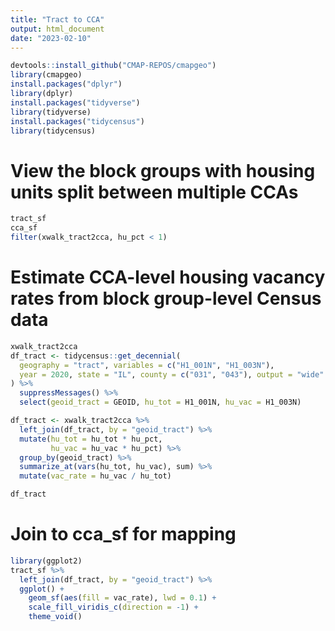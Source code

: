 ```yaml
---
title: "Tract to CCA"
output: html_document
date: "2023-02-10"
---
```


```r
devtools::install_github("CMAP-REPOS/cmapgeo")
library(cmapgeo)
install.packages("dplyr")
library(dplyr)
install.packages("tidyverse")
library(tidyverse)
install.packages("tidycensus")
library(tidycensus)
```
# View the block groups with housing units split between multiple CCAs
```r
tract_sf
cca_sf
filter(xwalk_tract2cca, hu_pct < 1)
```
# Estimate CCA-level housing vacancy rates from block group-level Census data
```r
xwalk_tract2cca
df_tract <- tidycensus::get_decennial(
  geography = "tract", variables = c("H1_001N", "H1_003N"),
  year = 2020, state = "IL", county = c("031", "043"), output = "wide"
) %>%
  suppressMessages() %>%  
  select(geoid_tract = GEOID, hu_tot = H1_001N, hu_vac = H1_003N)

```
```r
df_tract <- xwalk_tract2cca %>%
  left_join(df_tract, by = "geoid_tract") %>%
  mutate(hu_tot = hu_tot * hu_pct,
         hu_vac = hu_vac * hu_pct) %>%
  group_by(geoid_tract) %>%
  summarize_at(vars(hu_tot, hu_vac), sum) %>%
  mutate(vac_rate = hu_vac / hu_tot)

df_tract
```

# Join to cca_sf for mapping
```r
library(ggplot2)
tract_sf %>%
  left_join(df_tract, by = "geoid_tract") %>%
  ggplot() +
    geom_sf(aes(fill = vac_rate), lwd = 0.1) +
    scale_fill_viridis_c(direction = -1) +
    theme_void()
```

